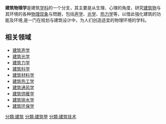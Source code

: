 
{{沒有來源|time=2010-7-28}}
'''建筑物理学'''是建筑[[学科|学科]]的一个分支，其主要是从生理、心理的角度，研究[[建筑物|建筑物]]与其环境的各种[[物理现象|物理现象]]与問題，包括[[声学|声学]]、[[光学|光学]]、[[热力学|热力学]]等，以借此強化建筑的功能及环境,是一门在规划与建筑设计中，为人们创造适宜的物理环境的学科。

== 相关领域 ==
*[[建筑声学|建筑声学]]
*[[建筑光学|建筑光学]]
*[[建筑力学|建筑力学]]
*[[建筑科学|建筑科学]]
*[[建筑材料学|建筑材料学]]
*[[建筑热工学|建筑热工学]]
*[[建筑通风学|建筑通风学]]
*[[建筑供暖学|建筑供暖学]]
*[[建筑排水学|建筑排水学]]
*[[建筑环保学|建筑环保学]]

[[分類:建筑|分類:建筑]]
[[分類:建筑學|分類:建筑學]]
[[分類:建筑技术|分類:建筑技术]]